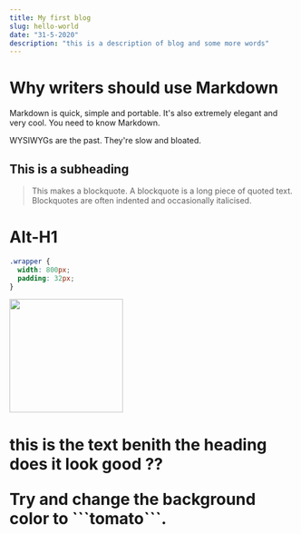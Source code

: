 ```yaml
---
title: My first blog
slug: hello-world
date: "31-5-2020"
description: "this is a description of blog and some more words"
---
```



# Why writers should use Markdown


Markdown is quick, simple and portable. It's also extremely elegant and very cool. You need to know Markdown.

WYSIWYGs are the past. They're slow and bloated.

## This is a subheading

> This makes a blockquote. A blockquote is a long piece of quoted text. Blockquotes are often indented and occasionally italicised.

Alt-H1
======


```css
.wrapper {
  width: 800px;
  padding: 32px;
}
```

<Image src="/images/blog/test2.jpg" width="200px" height="200px" />

<H1 text="this is a proptext" />
this is the text benith the heading does it look good ??

<P/>

<div style={{padding: '1rem', backgroundColor: 'violet'}}>
  Try and change the background color to ```tomato```.
</div>